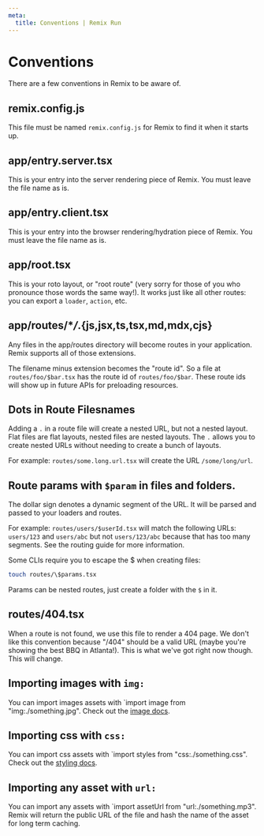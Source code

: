 ```yaml
---
meta:
  title: Conventions | Remix Run
---
```


# Conventions

There are a few conventions in Remix to be aware of.

## remix.config.js

This file must be named `remix.config.js` for Remix to find it when it starts up.

## app/entry.server.tsx

This is your entry into the server rendering piece of Remix. You must leave the file name as is.

## app/entry.client.tsx

This is your entry into the browser rendering/hydration piece of Remix. You must leave the file name as is.

## app/root.tsx

This is your roto layout, or "root route" (very sorry for those of you who pronounce those words the same way!). It works just like all other routes: you can export a `loader`, `action`, etc.

## app/routes/\*_/_.{js,jsx,ts,tsx,md,mdx,cjs}

Any files in the app/routes directory will become routes in your application. Remix supports all of those extensions.

The filename minus extension becomes the "route id". So a file at `routes/foo/$bar.tsx` has the route id of `routes/foo/$bar`. These route ids will show up in future APIs for preloading resources.

## Dots in Route Filesnames

Adding a `.` in a route file will create a nested URL, but not a nested layout. Flat files are flat layouts, nested files are nested layouts. The `.` allows you to create nested URLs without needing to create a bunch of layouts.

For example: `routes/some.long.url.tsx` will create the URL `/some/long/url`.

## Route params with `$param` in files and folders.

The dollar sign denotes a dynamic segment of the URL. It will be parsed and passed to your loaders and routes.

For example: `routes/users/$userId.tsx` will match the following URLs: `users/123` and `users/abc` but not `users/123/abc` because that has too many segments. See the <Link to="../routing">routing guide</Link> for more information.

Some CLIs require you to escape the \$ when creating files:

```bash
touch routes/\$params.tsx
```

Params can be nested routes, just create a folder with the `$` in it.

## routes/404.tsx

When a route is not found, we use this file to render a 404 page. We don't like this convention because "/404" should be a valid URL (maybe you're showing the best BBQ in Atlanta!). This is what we've got right now though. This will change.

## Importing images with `img:`

You can import images assets with `import image from "img:./something.jpg". Check out the [image docs](/dashboard/docs/images).

## Importing css with `css:`

You can import css assets with `import styles from "css:./something.css". Check out the [styling docs](/dashboard/docs/styling).

## Importing any asset with `url:`

You can import any assets with `import assetUrl from "url:./something.mp3". Remix will return the public URL of the file and hash the name of the asset for long term caching.
